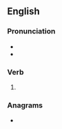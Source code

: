 ==English==

===Pronunciation===
* {{IPA|en|/bɹaɪnd/}}
* {{rhymes|en|aɪnd}}

===Verb===
{{head|en|verb form}}

# {{en-past of|brine}}

===Anagrams===
* {{anagrams|en|a=bdeinr|Birden|Bredin|bendir|binder|inbred|rebind}}